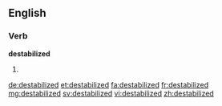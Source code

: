 ==English==

===Verb===
'''destabilized'''

# {{en-past of|destabilize}}

[[de:destabilized]]
[[et:destabilized]]
[[fa:destabilized]]
[[fr:destabilized]]
[[mg:destabilized]]
[[sv:destabilized]]
[[vi:destabilized]]
[[zh:destabilized]]